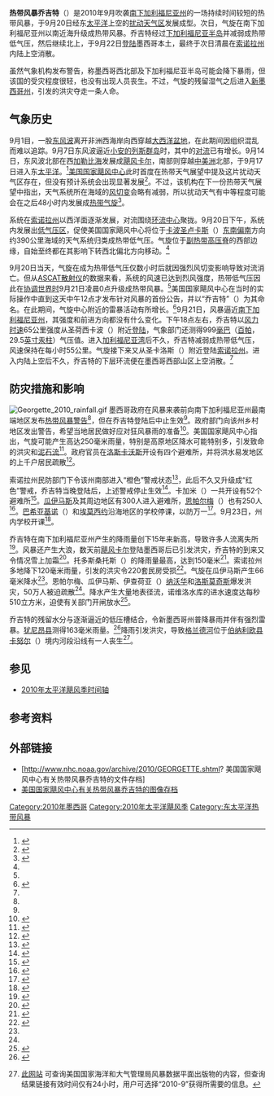 {{noteTA
|G1=USState
|1=zh-cn:安的列斯;zh-hk:安地列斯;zh-tw:安地列斯;
}}
 {{Infobox Hurricane
| Name=热带风暴乔吉特<br />{{lang|en|Tropical Storm Georgette}}
| Type=热带风暴
| Year=2010
| Basin=EPac
| Image location=Tropical Storm Georgette Sept 21 2010.jpg
| Image name=即将登陆下加利福尼亚州的热带风暴乔吉特
| Formed=2010年9月20日
| Dissipated=2010年9月23日
| 1-min winds=35
| Gusts=45
| Pressure=999
| Damages=
| Fatalities=间接导致一人丧生
| Areas=[[南下加利福尼亚州|南下加利福尼亚州]]、[[锡那罗亚州|锡那罗亚州]]和[[索诺拉州|索诺拉州]]
| Hurricane season=[[2010年太平洋飓风季|2010年太平洋飓风季]]
}}
'''热带风暴乔吉特'''（{{lang-en|Tropical Storm Georgette}}）是2010年9月吹袭[[南下加利福尼亚州|南下加利福尼亚州]]的一场持续时间较短的热带风暴，于9月20日经东[[太平洋|太平洋]]上空的[[热带扰动|扰动天气区]]发展成型。次日，气旋在南下加利福尼亚州以南近海升级成热带风暴。乔吉特经过[[下加利福尼亚半岛|下加利福尼亚半岛]]并减弱成热带低气压，然后继续北上，于9月22日[[登陆_(气象学)|登陆]]墨西哥本土，最终于次日清晨在[[索诺拉州|索诺拉州]]内陆上空消散。

虽然气象机构发布警告，称墨西哥西北部及下加利福尼亚半岛可能会降下暴雨，但该国的受灾程度很轻，也没有出现人员丧生。不过，气旋的残留湿气之后进入[[新墨西哥州|新墨西哥州]]，引发的洪灾夺走一条人命。

== 气象历史 ==
{{storm path|Georgette 2010 track.png}}
9月1目，一股[[东风波|东风波]]离开非洲西海岸向西穿越[[大西洋|大西洋盆地]]，在此期间因组织混乱而难以追踪。9月7日东风波逼近[[小安的列斯群岛|小安的列斯群岛]]时，其中的[[对流|对流]]已有增长。9月14日，东风波北部在西[[加勒比海|加勒比海]]发展成[[2010年飓风卡尔|飓风卡尔]]，南部则穿越[[中美洲|中美洲]]北部，于9月17日进入东[[太平洋|太平洋]]。<ref name="TCR">{{cite report | author = Michael J. Brennan | publisher = [[国家飓风中心|National Hurricane Center]] | date = 2010-11-04 | accessdate = 2016-10-12 | title = Tropical Storm Georgette Tropical Cyclone Report | url = http://www.nhc.noaa.gov/data/tcr/EP122010_Georgette.pdf | archiveurl = https://web.archive.org/web/20160305134526/http://www.nhc.noaa.gov/data/tcr/EP122010_Georgette.pdf | format = [[便携式文档格式|PDF]] | archivedate = 2016-03-05 | deadurl = no }}</ref>[[国家飓风中心|美国国家飓风中心]]此时首度在热带天气展望中提及这片扰动天气区存在，但没有预计系统会出现显著发展<ref name="TWO">{{cite report | title = Tropical Weather Outllook | publisher = National Hurricane Center | accessdate = 2016-10-12 | author = Todd Kimberlain | url = http://www.nhc.noaa.gov/archive/gtwo/epac/201009181751/index.php?basin=epac&current_issuance=201009181751 | deadurl = no | date = 2010-09-18 | archivedate = 2016-03-04 | archiveurl = https://web.archive.org/web/20160304093843/http://www.nhc.noaa.gov/archive/gtwo/epac/201009181751/index.php?basin=epac&current_issuance=201009181751 }}</ref>。不过，该机构在下一份热带天气展望中指出，天气系统所在海域的[[风切变|风切变]]会略有减弱，所以扰动天气有中等程度可能会在之后48小时内发展成[[热带气旋|热带气旋]]<ref name="TWO2">{{cite report | publisher = National Hurricane Center | author = John Cangialosi | title = Tropical Weather Outlook (2) | archiveurl = https://web.archive.org/web/20160304215926/http://www.nhc.noaa.gov/archive/gtwo/epac/201009192344/index.php?basin=epac&current_issuance=201009192344 | accessdate = 2016-10-12 | date = 2010-08-19 | archivedate = 2016-03-04 | url = http://www.nhc.noaa.gov/archive/gtwo/epac/201009192344/index.php?basin=epac&current_issuance=201009192344 | deadurl = no }}</ref>。

系统在[[索诺拉州|索诺拉州]]以西洋面逐渐发展，对流围绕[[大气环流|环流中心]]聚拢。9月20日下午，系统内发展出[[低气压|低气压区]]，促使美国国家飓风中心将位于[[卡波圣卢卡斯|卡波圣卢卡斯]]（{{lang|en|Cabo San Lucas}}）[[罗盘方位|东南偏南]]方向约390公里海域的天气系统归类成热带低气压。气旋位于[[副热带高压脊|副热带高压脊]]的西部边缘，自始至终都在其影响下转西北偏北方向移动。<ref name="TCR" />

9月20日当天，气旋在成为热带低气压仅数小时后就因强烈风切变影响导致对流消亡。但从[[散射仪|ASCAT散射仪]]的数据来看，系统的风速已达到烈风强度，热带低气压因此在[[协调世界时|协调世界时]]9月21日凌晨0点升级成热带风暴。<ref name="TCR" />美国国家飓风中心在当时的实际操作中直到{{lang|en|[[协调世界时|UTC]]}}这天中午12点才发布针对风暴的首份公告，并以“乔吉特”（{{lang|en|Georgette}}）为其命名。在此期间，气旋中心附近的雷暴活动有所增长。<ref>{{cite report | author = Robbie Berg | publisher = National Hurricane Center | date = 2010-09-21 | archiveurl = https://web.archive.org/web/20160317164423/http://www.nhc.noaa.gov/archive/2010/ep12/ep122010.discus.001.shtml | accessdate = 2016-10-12 | title = Tropical Storm Georgette Discussion One | archivedate = 2016-03-17 | deadurl = no | url = http://www.nhc.noaa.gov/archive/2010/ep12/ep122010.discus.001.shtml? }}</ref>9月21日，风暴逼近[[南下加利福尼亚州|南下加利福尼亚州]]，其强度和前进方向都没有什么变化。{{lang|en|UTC}}下午18点左右，乔吉特以[[最大持续风速|风力时速]]65公里强度从圣荷西卡波（{{lang|en|San José del Cabo}}）附近[[登陆_(气象学)|登陆]]，气象部门还测得999[[巴|毫巴]]（[[帕斯卡|百帕]]，29.5[[英寸汞柱|英寸汞柱]]）气压值。进入[[加利福尼亚湾|加利福尼亚湾]]后不久，乔吉特减弱成热带低气压，风速保持在每小时55公里。气旋接下来又从圣卡洛斯（{{lang|en|San Carlos}}）附近登陆[[索诺拉州|索诺拉州]]。进入内陆上空后不久，乔吉特的下层环流便在墨西哥西部山区上空消散。<ref name="TCR" />

== 防灾措施和影响 ==
[[File:Georgette_2010_rainfall.gif|thumb]]
墨西哥政府在风暴来袭前向南下加利福尼亚州最南端地区发布[[热带气旋警告|热带风暴警告]]<ref name="ADV 3" />，但在乔吉特登陆后中止生效<ref name="TCR" />。政府部门向该州乡村地区发出警告，希望当地居民做好应对狂风暴雨的准备<ref name="NCS">{{cite news | title = Alerta BCS por tormenta Georgette | author = Tercer Sistema | archiveurl = https://web.archive.org/web/20161012091324/http://www.tercersistema.com/2010/09/alerta-bcs-por-tormenta-georgette.html | url = http://www.tercersistema.com/2010/09/alerta-bcs-por-tormenta-georgette.html | publisher = III Sistema rosarito tijuana | accessdate = 2016-10-12 | date = 2010-09-21 | archivedate = 2016-10-12 | deadurl = no }}</ref>。美国国家飓风中心指出，气旋可能产生高达250毫米雨量，特别是高原地区降水可能特别多，引发致命的洪灾和[[泥石流|泥石流]]<ref name="ADV 3">{{cite report | title = Tropical Storm Georgette Public Advisory 3 | author = John Brown | date = 2010-09-21 | archiveurl = https://web.archive.org/web/20160317165231/http://www.nhc.noaa.gov/archive/2010/ep12/ep122010.public.003.shtml | url = http://www.nhc.noaa.gov/archive/2010/ep12/ep122010.public.003.shtml? | publisher = National Hurricane Center | deadurl = no | archivedate = 2016-03-17 | access-date = 2016-10-12 }}</ref>。政府官员在[[洛斯卡沃斯|洛斯卡沃斯]]开设有四个避难所，并将洪水易发地区的上千户居民疏散<ref>{{cite news | title = La tormenta tropical Georgette impacta la tarde de hoy en La Paz | accessdate = 2016-10-12 | url = http://www.cronica.com.mx/notas/2010/533376.html | author = PEDRO JUáREZ MEJíA | archivedate = 2016-10-12 | deadurl = no | archiveurl = https://web.archive.org/web/20161012092043/http://www.cronica.com.mx/notas/2010/533376.html | date = 2010-09-22 | publisher = La Crónica Diaria S.A. de C.V. }}</ref>。

索诺拉州民防部门下令该州南部进入“橙色”警戒状态<ref>{{cite news | last1 = Reza | first1 = Francisco | title = Amenaza "Georgette" con lluvias al Sur | url = http://www.elimparcial.com/EdicionEnLinea/Notas/Noticias/22092010/469724.aspx | accessdate = 2012-03-04 | newspaper = El Imparcial | date = 2010-09-22 | author2 = Gerardo López | archiveurl = https://web.archive.org/web/20120304191145/http://www.elimparcial.com/EdicionEnLinea/Notas/Noticias/22092010/469724.aspx | location = Hermosillo | deadurl = yes | archivedate = 2012-03-04 }}</ref>，此后不久又升级成“红色”警戒，乔吉特当晚登陆后，上述警戒停止生效<ref name="Georgette alert lifted">{{cite news | last = Ojeda | first = Yesicka | title = Levantan alerta por "Georgette" en Guaymas y Empalme | accessdate = 2014-02-22 | newspaper = El Imparcial | date = 2010-09-22 | url = http://www.elimparcial.com/EdicionEnLinea/Notas/Noticias/22092010/469899.aspx | location = Hermosillo | archiveurl = https://web.archive.org/web/20140222193655/http://www.elimparcial.com/EdicionEnLinea/Notas/Noticias/22092010/469899.aspx | archivedate = 2014-02-22 | deadurl = yes }}</ref>。卡加米（{{lang|en|Cajeme}}）一共开设有52个避难所<ref>{{cite news | last = López | first = Eduardo | title = Hay calma en Cajeme por "Georgette" | url = http://www.elimparcial.com/EdicionEnLinea/Notas/Noticias/22092010/469856.aspx | deadurl = yes | accessdate = 2014-02-28 | newspaper = El Imparcial | date = 2010-09-22 | location = Hermosillo | archiveurl = https://web.archive.org/web/20140228161135/http://www.elimparcial.com/EdicionEnLinea/Notas/Noticias/22092010/469856.aspx | archivedate = 2014-02-28 }}</ref>。[[瓜伊马斯|瓜伊马斯]]及其周边地区有300人进入避难所，[[恩帕尔梅_(索诺拉州)|恩帕尔梅]]（{{lang|en|Empalme}}）也有250人<ref>{{cite news | last = Reza | first = Francisco | title = Albergan refugios a decenas en Guaymas y Empalme | url = http://www.elimparcial.com/EdicionEnLinea/Notas/Noticias/22092010/469832.aspx | accessdate = 2012-03-04 | newspaper = El Imparcial | date = 2010-09-22 | location = Hermosillo | deadurl = yes | archiveurl = https://web.archive.org/web/20120304191001/http://www.elimparcial.com/EdicionEnLinea/Notas/Noticias/22092010/469832.aspx | archivedate = 2012-03-04 }}</ref>。[[巴希亚基诺|巴希亚基诺]]（{{lang|en|Bahía Kino}}）和[[埃莫西约|埃莫西约]]沿海地区的学校停课，以防万一<ref>{{cite news | last = Zepeda | first = Ana Isabel | title = Suspenden clases en Costa de Hermosillo | archivedate = 2014-02-28 | deadurl = yes | archiveurl = https://web.archive.org/web/20140228235221/http://www.elimparcial.com/EdicionEnLinea/Notas/Noticias/22092010/469835.aspx | url = http://www.elimparcial.com/EdicionEnLinea/Notas/Noticias/22092010/469835.aspx | accessdate = 2014-02-28 | newspaper = El Imparcial | date = 2010-09-22 | location = Hermosillo }}</ref>。9月23日，州内学校开课<ref>{{cite news | last = Zepeda | first = Ana Isabel | title = Vuelven hoy a clases más de 612 mil alumnos | deadurl = yes | archiveurl = https://web.archive.org/web/20140228010054/http://www.elimparcial.com/EdicionEnLinea/Notas/Noticias/23092010/469935.aspx | url = http://www.elimparcial.com/EdicionEnLinea/Notas/Noticias/23092010/469935.aspx | accessdate = 2014-02-28 | newspaper = El Imparcial | date = 2010-09-22 | location = Hermosillo | archivedate = 2014-02-28 }}</ref>。

乔吉特在南下加利福尼亚州产生的降雨量创下15年来新高，导致许多人流离失所<ref name="heaviest rain">{{cite news | title = Mexico hit by Tropical Storm Georgette | accessdate = 2016-10-12 | publisher = Breaking Travel News | archiveurl = https://web.archive.org/web/20140221173415/http://www.breakingtravelnews.com/news/article/mexico-hit-by-tropical-storm-georgette/ | url = http://www.breakingtravelnews.com/news/article/mexico-hit-by-tropical-storm-georgette/ | date = 2010-07-23 | deadurl = no | archivedate = 2014-02-21 }}</ref>。风暴还产生大浪，数天前[[2010年飓风卡尔|飓风卡尔]]登陆墨西哥后已引发洪灾，乔吉特的到来又令情况雪上加霜<ref name="BBC">{{cite news | title = Tropical storm brings fresh flood misery to Mexico | url = http://www.bbc.com/news/world-latin-america-11386824 | publisher = BBC News | accessdate = 2016-10-12 | date = 2011-08-04 | archive-date = 2021-01-07 | archive-url = https://web.archive.org/web/20210107040620/https://www.bbc.com/news/world-latin-america-11386824 | dead-url = no }}</ref>。托多斯桑托斯（{{lang|en|Todos Santos}}）的降雨量最高，达到150毫米<ref>{{cite web | url = http://www.wpc.ncep.noaa.gov/tropical/rain/georgette2010filledrainblk.gif | date = 2010-10-21 | title = Tropical Storm Georgette | publisher = Hydrometeorological Prediction Center | author = David M. Roth | deadurl = no | archiveurl = https://web.archive.org/web/20160304130850/http://www.wpc.ncep.noaa.gov/tropical/rain/georgette2010filledrainblk.gif | archivedate = 2016-03-04 | accessdate = 2016-10-12 }}</ref>。索诺拉州多地降下120毫米雨量，引发的洪灾令220套民房受损<ref>{{cite news | author = Ulises Gutiérrez, Javier Valdez, Sergio Ocampo, Julia Le Duc, David Carrizales, Agustín Galo, Octavio Vélez, René Alberto López, Luis A. Boffil y Notimex | publisher = La Jordana | date = 2010-09-23 | archiveurl = https://web.archive.org/web/20120228225047/http://www.revistaasi.com.mx/vernoticias.php?artids=2577&categoria=25 | accessdate = 2012-02-28 | title = Graves daños en varias zonas de Sonora, tras intensas lluvias | archivedate = 2012-02-28 | url = http://www.revistaasi.com.mx/vernoticias.php?artids=2577&categoria=25 | deadurl = yes }}</ref>。气旋在瓜伊马斯产生66毫米降水<ref name="Georgette alert lifted" />。恩帕尔梅、瓜伊马斯、伊查荷亚（{{lang|en|Etchojoa}}）[[纳沃华|纳沃华]]和[[洛斯莫奇斯|洛斯莫奇斯]]爆发洪灾，50万人被迫疏散<ref name="TCR" />。降水产生大量地表径流，诺维洛水库的进水速度达每秒510立方米，迫使有关部门开闸放水<ref>{{cite news | last1 = Ojeda | first1 = Yesika | title = Deja "Georgette" agua a Sonora | accessdate = 2014-09-23 | newspaper = El Imparcial | date = 2010-09-23 | archiveurl = https://web.archive.org/web/20140222190645/http://www.elimparcial.com/EdicionEnLinea/Notas/Noticias/23092010/469933.aspx | url = http://www.elimparcial.com/EdicionEnLinea/Notas/Noticias/23092010/469933.aspx | author2 = Francisco Reza | location = Hermosillo | archivedate = 2014-02-22 | deadurl = yes }}</ref>。

乔吉特的残留水分与逐渐逼近的低压槽结合，令新墨西哥州普降暴雨并伴有强烈雷暴。[[犹尼昂县_(新墨西哥州)|犹尼昂县]]测得163毫米雨量。<ref>{{cite web |date=2010-12-31 |title=A Recipe for Heavy Rain - September 22, 2010 |publisher=Albuquerque, New Mexico National Weather Service |archiveurl=https://archive.is/20120805234332/http://www.srh.noaa.gov/abq/?n=climonhigh2010sepsigevents |deadurl=yes |accessdate=2012-08-05 |url=http://www.srh.noaa.gov/abq/?n=climonhigh2010sepsigevents |archivedate=2012-08-05 }}</ref>降雨引发洪灾，导致[[格兰德河|格兰德河]]位于[[伯纳利欧县|伯纳利欧县]][[卡努尔_(新墨西哥州)|卡努尔]]（{{lang|en|Carnuel}}）境内河段沿线有一人丧生<ref>{{cite journal | volume = 55 | number = 9 | title = Storm Data and Unusual Weather Phenomena with Late Reports and Corrections | date = 2010-09 | publisher = National Climatic Data Center | accessdate = 2016-10-12 | deadurl = yes | issn = 0039-1972 | archivedate = 2016-10-12 | editor1 = Joseph E. Kraft | editor2 = Rhonda Herndon | url = http://www1.ncdc.noaa.gov/pub/orders/IPS/IPS-0D959391-5093-4B2F-8912-68B86531DA6D.pdf | format = PDF | archiveurl = https://web.archive.org/web/20161012144323/http://www1.ncdc.noaa.gov/pub/orders/IPS/IPS-6D6D0466-A706-4481-AA98-5016C894E966.pdf | journal =  }}[http://www.ncdc.noaa.gov/IPS/sd/sd.html 此网站] {{Wayback|url=http://www.ncdc.noaa.gov/IPS/sd/sd.html |date=20160414065723 }}可查询美国国家海洋和大气管理局风暴数据平面出版物的内容，但查询结果链接有效时间仅有24小时，用户可选择“2010-9”获得所需要的信息。</ref>。

== 参见 ==
{{Portal|热带气旋}}
*[[2010年太平洋飓风季时间轴|2010年太平洋飓风季时间轴]]

== 参考资料 ==
{{reflist|30em}}

== 外部链接 ==
{{Commons category|Tropical Storm Georgette (2010)}}
*[http://www.nhc.noaa.gov/archive/2010/GEORGETTE.shtml? 美国国家飓风中心有关热带风暴乔吉特的文件存档]{{Wayback|url=http://www.nhc.noaa.gov/archive/2010/GEORGETTE.shtml |date=20210107040644 }}
*[http://www.nhc.noaa.gov/archive/2010/GEORGETTE_graphics.shtml 美国国家飓风中心有关热带风暴乔吉特的图像存档]{{Wayback|url=http://www.nhc.noaa.gov/archive/2010/GEORGETTE_graphics.shtml |date=20210107040709 }}

{{2010 Pacific hurricane season buttons}}

{{DEFAULTSORT:Georgette}}
[[Category:2010年墨西哥|Category:2010年墨西哥]]
[[Category:2010年太平洋飓风季|Category:2010年太平洋飓风季]]
[[Category:东太平洋热带风暴|Category:东太平洋热带风暴]]
{{Good article}}